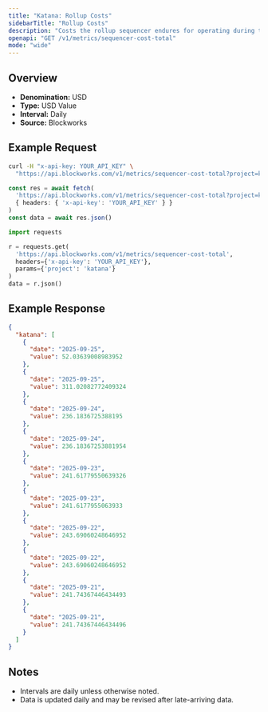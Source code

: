 ```yaml
---
title: "Katana: Rollup Costs"
sidebarTitle: "Rollup Costs"
description: "Costs the rollup sequencer endures for operating during the specified time period. Equivalent of cost of goods sold"
openapi: "GET /v1/metrics/sequencer-cost-total"
mode: "wide"
---
```


## Overview

- **Denomination:** USD
- **Type:** USD Value
- **Interval:** Daily
- **Source:** Blockworks

## Example Request

<CodeGroup>

```bash cURL
curl -H "x-api-key: YOUR_API_KEY" \
  "https://api.blockworks.com/v1/metrics/sequencer-cost-total?project=katana"
```

```typescript TypeScript
const res = await fetch(
  'https://api.blockworks.com/v1/metrics/sequencer-cost-total?project=katana',
  { headers: { 'x-api-key': 'YOUR_API_KEY' } }
)
const data = await res.json()
```

```python Python
import requests

r = requests.get(
  'https://api.blockworks.com/v1/metrics/sequencer-cost-total',
  headers={'x-api-key': 'YOUR_API_KEY'},
  params={'project': 'katana'}
)
data = r.json()
```

</CodeGroup>

## Example Response

```json
{
  "katana": [
    {
      "date": "2025-09-25",
      "value": 52.03639008983952
    },
    {
      "date": "2025-09-25",
      "value": 311.02082772409324
    },
    {
      "date": "2025-09-24",
      "value": 236.1836725388195
    },
    {
      "date": "2025-09-24",
      "value": 236.18367253881954
    },
    {
      "date": "2025-09-23",
      "value": 241.61779550639326
    },
    {
      "date": "2025-09-23",
      "value": 241.6177955063933
    },
    {
      "date": "2025-09-22",
      "value": 243.69060248646952
    },
    {
      "date": "2025-09-22",
      "value": 243.69060248646952
    },
    {
      "date": "2025-09-21",
      "value": 241.74367446434493
    },
    {
      "date": "2025-09-21",
      "value": 241.74367446434496
    }
  ]
}
```

## Notes
- Intervals are daily unless otherwise noted.
- Data is updated daily and may be revised after late-arriving data.
